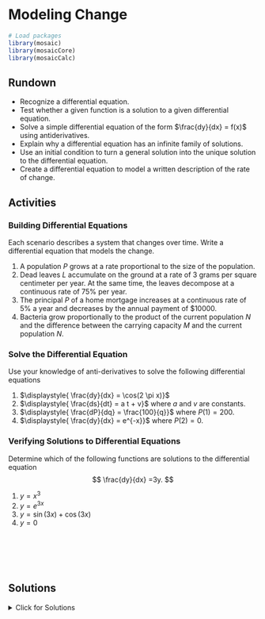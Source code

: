 # Modeling Change

```r
# Load packages
library(mosaic)
library(mosaicCore)
library(mosaicCalc)
```

## Rundown

::: {.callout-note title="Learning goals"}
-   Recognize a differential equation.
-   Test whether a given function is a solution to a given differential equation.
-   Solve a simple differential equation of the form $\frac{dy}{dx} = f(x)$ using antiderivatives.
-   Explain why a differential equation has an infinite family of solutions.
-   Use an initial condition to turn a general solution into the unique solution to the differential equation.
-   Create a differential equation to model a written description of the rate of change.
:::

## Activities

### Building Differential Equations

Each scenario describes a system that changes over time. Write a differential equation that models the change.

1.  A population $P$ grows at a rate proportional to the size of the population.
2.  Dead leaves $L$ accumulate on the ground at a rate of 3 grams per square centimeter per year. At the same time, the leaves decompose at a continuous rate of 75% per year.
3.  The principal $P$ of a home mortgage increases at a continuous rate of 5% a year and decreases by the annual payment of \$10000.
4.  Bacteria grow proportionally to the product of the current population $N$ and the difference between the carrying capacity $M$ and the current population $N$.

### Solve the Differential Equation

Use your knowledge of anti-derivatives to solve the following differential equations

1.  $\displaystyle{ \frac{dy}{dx} = \cos(2 \pi x)}$
2.  $\displaystyle{ \frac{ds}{dt} = a t + v}$ where $a$ and $v$ are constants.
3.  $\displaystyle{ \frac{dP}{dq} = \frac{100}{q}}$ where $P(1) = 200$.
4.  $\displaystyle{ \frac{dy}{dx} = e^{-x}}$ where $P(2) = 0$.

### Verifying Solutions to Differential Equations

Determine which of the following functions are solutions to the differential equation $$
\frac{dy}{dx} =3y.
$$

1.  $y=x^3$
2.  $y=e^{3x}$
3.  $y=\sin(3x)+\cos(3x)$
4.  $y=0$

\
\
\
\

## Solutions

<details>

<summary>Click for Solutions</summary>

### Building Differential Equations

1.  $\frac{dP}{dt} = r P$
2.  $\frac{dL}{dt} = 3 - 0.75L$
3.  $\frac{dP}{dt} = 0.05P - 10000$
4.  $\frac{dP}{dt} = k N (M-N)$

### Solve the Differential Equation

Use your knowledge of anti-derivatives to solve the following differential equations

1.  $\displaystyle{ y = \frac{1}{2\pi} \sin(2\pi x) + C}$
2.  $\displaystyle{ s = \frac{1}{2}a t^2 + vt + C}$
3.  $\displaystyle{ P = 100 \ln (q) + 200}$
4.  $\displaystyle{ y = -e^{-x} + e^{-2}}$.

### Verifying Solutions to Differential Equations

We must check whether $\frac{dy}{dx} =3y.$

1.  $\frac{dy}{dx}=3x^2$ and $3y=3x^3$. These are not equal, so $y=x^3$ is NOT a solution.
2.  $\frac{dy}{dx}=3e^{3x}$ and $3y = 3e^{3x}$. These are equal, so $y=e^{3x}$ is a solution!
3.  $\frac{dy}{dx}=3\cos(3x)-3\sin(3x)$ and $3y=3\sin(3x)+3\cos(3x)$. These are not equal (they differ by a negative sign), so $y=\sin(3x)+\cos(3x)$ is NOT a solution.
4.  $\frac{dy}{dx}=0$ and $3y=0$. These are equal, so $y=0$ is a solution!

</details>
